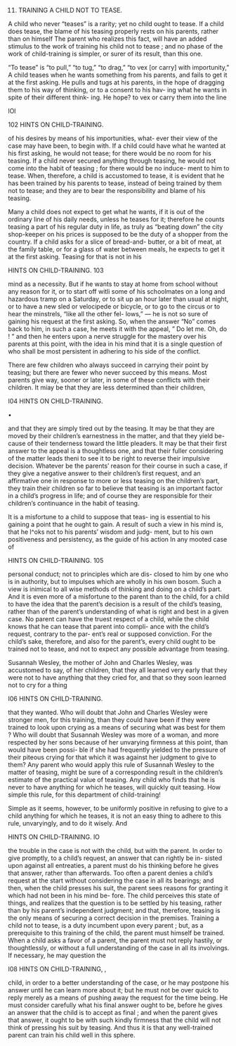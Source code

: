 11. TRAINING A CHILD NOT TO TEASE.



A child who never "teases" is a rarity; yet no child ought to tease. If a child does tease, the blame of his teasing properly rests on his parents, rather than on himself The parent who realizes this fact, will have an added stimulus to the work of training his child not to tease ; and no phase of the work of child-training is simpler, or surer of its result, than this one.

"To tease" is "to pull," "to tug," "to drag," "to vex [or carry] with importunity," A child teases when he wants something from his parents, and fails to get it at the first asking. He pulls and tugs at his parents, in the hope of dragging them to his way of thinking, or to a consent to his hav- ing what he wants in spite of their different think- ing. He hope? to vex or carry them into the line



lOl



102 HINTS ON CHILD-TRAINING.

of his desires by means of his importunities, what- ever their view of the case may have been, to begin with. If a child could have what he wanted at his first asking, he would not tease; for there would be no room for his teasing. If a child never secured anything through teasing, he would not come into the habit of teasing ; for there would be no induce- ment to him to tease. When, therefore, a child is accustomed to tease, it is evident that he has been trained by his parents to tease, instead of being trained by them not to tease; and they are to bear the responsibility and blame of his teasing.

Many a child does not expect to get what he wants, if it is out of the ordinary line of his daily needs, unless he teases for it; therefore he counts teasing a part of his regular duty in life, as truly as "beating down" the city shop-keeper on his prices is supposed to be the duty of a shopper from the country. If a child asks for a slice of bread-and- butter, or a bit of meat, at the family table, or for a glass of water between meals, he expects to get it at the first asking. Teasing for that is not in his



HINTS ON CHILD-TRAINING. 103

mind as a necessity. But if he wants to stay at home from school without any reason for it, or to start off witli some of his schoolmates on a long and hazardous tramp on a Saturday, or to sit up an hour later than usual at night, or to have a new sled or velocipede or bicycle, or to go to the circus or to hear the minstrels, "like all the other fel- lows," — he is not so sure of gaining his request at the first asking. So, when the answer "No" comes back to him, in such a case, he meets it with the appeal, " Do let me. Oh, do ! " and then he enters upon a nerve struggle for the mastery over his parents at this point, with the idea in his mind that it is a single question of who shall be most persistent in adhering to his side of the conflict.

There are few children who always succeed in carrying their point by teasing; but there are fewer who never succeed by this means. Most parents give way, sooner or later, in some of these conflicts with their children. It miay be that they are less determined than their children,



I04 HINTS ON CHILD-TRAINING.

•

and that they are simply tired out by the teasing. It may be that they are moved by their children's earnestness in the matter, and that they yield be- cause of their tenderness toward the little pleaders. It may be that their first answer to the appeal is a thoughtless one, and that their fuller considering of the matter leads theni to see it to be right to reverse their impulsive decision. Whatever be the parents' reason for their course in such a case, if they give a negative answer to their children's first request, and an affirmative one in response to more or less teasing on the children's part, they train their children so far to believe that teasing is an important factor in a child's progress in life; and of course they are responsible for their children's continuance in the habit of teasing.

It is a misfortune to a child to suppose that teas- ing is essential to his gaining a point that he ought to gain. A result of such a view in his mind is, that he l^oks not to his parents' wisdom and judg- ment, but to his own positiveness and persistency, as the guide of his action In any mooted case of



HINTS ON CHILD-TRAINING. 105

personal conduct; not to principles which are dis- closed to him by one who is in authority, but to impulses which are wholly in his own bosom. Such a view is inimical to all wise methods of thinking and doing on a child's part. And it is even more of a misfortune to the parent than to the child, for a child to have the idea that the parent's decision is a result of the child's teasing, rather than of the parent's understanding of what is right and best in a given case. No parent can have the truest respect of a child, while the child knows that he can tease that parent into compli- ance with the child's request, contrary to the par- ent's real or supposed conviction. For the child's sake, therefore, and also for the parent's, every child ought to be trained not to tease, and not to expect any possible advantage from teasing.

Susannah Wesley, the mother of John and Charles Wesley, was accustomed to say, of her children, that they all learned very early that they were not to have anything that they cried for, and that so they soon learned not to cry for a thing



I06 HINTS ON CHILD-TRAINING.

that they wanted. Who will doubt that John and Charles Wesley were stronger men, for this training, than they could have been if they were trained to look upon crying as a means of securing what was best for them ? Who will doubt that Susannah Wesley was more of a woman, and more respected by her sons because of her unvarying firmness at this point, than would have been possi- ble if she had frequently yielded to the pressure of their piteous crying for that which it was against her judgment to give to them? Any parent who would apply this rule of Susannah Wesley to the matter of teasing, might be sure of a corresponding result in the children's estimate of the practical value of teasing. Any child who finds that he is never to have anything for which he teases, will quickly quit teasing. How simple this rule, for this department of child-training!

Simple as it seems, however, to be uniformly positive in refusing to give to a child anything for which he teases, it is not an easy thing to adhere to this rule, unvaryingly, and to do it wisely. And



HINTS ON CHILD-TRAINING. lO

the trouble in the case is not with the child, but with the parent. In order to give promptly, to a child's request, an answer that can rightly be in- sisted upon against all entreaties, a parent must do his thinking before he gives that answer, rather than afterwards. Too often a parent denies a child's request at the start without considering the case in all its bearings; and then, when the child presses his suit, the parent sees reasons for granting it which had not been in his mind be- fore. The child perceives this state of things, and realizes that the question is to be settled by his teasing, rather than by his parent's independent judgment; and that, therefore, teasing is the only means of securing a correct decision in the premises. Training a child not to tease, is a duty incumbent upon every parent ; but, as a prerequisite to this training of the child, the parent must himself be trained. When a child asks a favor of a parent, the parent must not reply hastily, or thoughtlessly, or without a full understanding of the case in all its involvings. If necessary, he may question the



I08 HINTS ON CHILD-TRAINING, ,

child, in order to a better understanding of the case, or he may postpone his answer until he can learn more about it; but he must not be over quick to reply merely as a means of pushing away the request for the time being. He must consider carefully what his final answer ought to be, before he gives an answer that the child is to accept as final ; and when the parent gives that answer, it ought to be with such kindly firmness that the child will not think of pressing his suit by teasing. And thus it is that any well-trained parent can train his child well in this sphere.